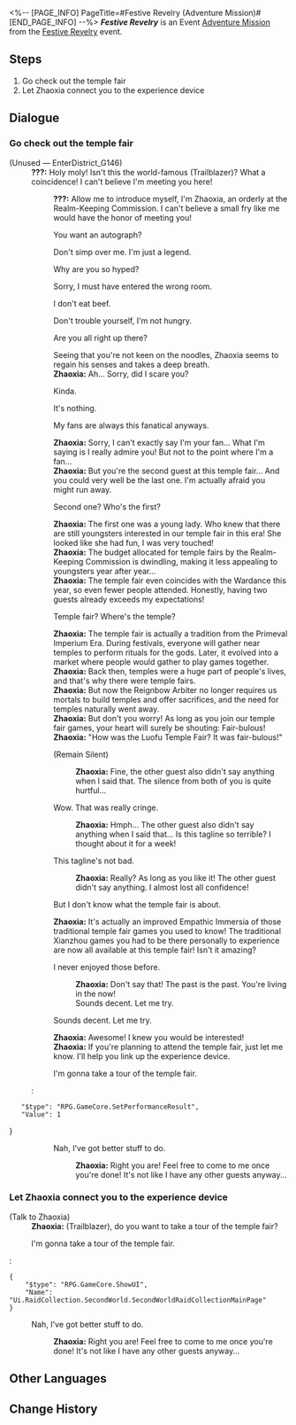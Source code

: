 <%-- [PAGE_INFO]
PageTitle=#Festive Revelry (Adventure Mission)#
[END_PAGE_INFO] --%>
{{Stub|Dialogue.}}
{{Mission Infobox
|id            = 8025201
|title         = Festive Revelry
|image         = <!--Mission Festive Revelry (Adventure Mission).png-->
|type          = Adventure
|event_name    = Festive Revelry
|chapter       = 
|requirements  = [[Trailblaze Continuance]] ''[[A Fugue From Beyond]]'' completed
|summary       = <!--official mission summary from Fate's Atlas-->
|characters    = Trailblazer; Zhaoxia
|startLocation = [[The Xianzhou Luofu]] - [[Skysplitter]]
|world         = The Xianzhou Luofu
|area          = Skysplitter
|prev          = 
|next          = 
|rewards       = Credit*5,000
}}
'''''Festive Revelry''''' is an Event [[Adventure Mission]] from the [[Festive Revelry]] event.

==Steps==
# Go check out the temple fair
# Let Zhaoxia connect you to the experience device

<!--
==Gameplay Notes==

--><!--
==Trial Character==

-->
==Dialogue==
{{Stub Dialogue}}
===Go check out the temple fair{{subst:void|<!--802520101-->}}===
{{Mission Description|type=adventure|location=Skysplitter|The Luofu temple fair is being held on the Skysplitter. It sounds pretty fun. Go take a look.}}
{{Dialogue Start}}

;(Unused &mdash; EnterDistrict_G146)
:'''???:''' Holy moly! Isn't this the world-famous (Trailblazer)? What a coincidence! I can't believe I'm meeting you here!
::'''???:''' Allow me to introduce myself, I'm Zhaoxia, an orderly at the Realm-Keeping Commission. I can't believe a small fry like me would have the honor of meeting you!
::{{DIcon|Arrow}} You want an autograph?
::{{DIcon|Arrow}} Don't simp over me. I'm just a legend.
::{{DIcon|Arrow}} Why are you so hyped?
::{{DIcon|Arrow}} Sorry, I must have entered the wrong room.
::{{tx}}
::{{tx}}
::{{DIcon|Arrow}} I don't eat beef.
::{{DIcon|Arrow}} Don't trouble yourself, I'm not hungry.
::{{DIcon|Arrow}} Are you all right up there?
::Seeing that you're not keen on the noodles, Zhaoxia seems to regain his senses and takes a deep breath.
::'''Zhaoxia:''' Ah... Sorry, did I scare you?
::{{DIcon|Arrow}} Kinda.
::{{DIcon|Arrow}} It's nothing.
::{{DIcon|Arrow}} My fans are always this fanatical anyways.
::'''Zhaoxia:''' Sorry, I can't exactly say I'm your fan... What I'm saying is I really admire you! But not to the point where I'm a fan...
::'''Zhaoxia:''' But you're the second guest at this temple fair... And you could very well be the last one. I'm actually afraid you might run away.
::{{DIcon|Arrow}} Second one? Who's the first?
::'''Zhaoxia:''' The first one was a young lady. Who knew that there are still youngsters interested in our temple fair in this era! She looked like she had fun, I was very touched!
::'''Zhaoxia:''' The budget allocated for temple fairs by the Realm-Keeping Commission is dwindling, making it less appealing to youngsters year after year...
::'''Zhaoxia:''' The temple fair even coincides with the Wardance this year, so even fewer people attended. Honestly, having two guests already exceeds my expectations!
::{{DIcon|Arrow}} Temple fair? Where's the temple?
::'''Zhaoxia:''' The temple fair is actually a tradition from the Primeval Imperium Era. During festivals, everyone will gather near temples to perform rituals for the gods. Later, it evolved into a market where people would gather to play games together.
::'''Zhaoxia:''' Back then, temples were a huge part of people's lives, and that's why there were temple fairs.
::'''Zhaoxia:''' But now the Reignbow Arbiter no longer requires us mortals to build temples and offer sacrifices, and the need for temples naturally went away.
::'''Zhaoxia:''' But don't you worry! As long as you join our temple fair games, your heart will surely be shouting: Fair-bulous!
::'''Zhaoxia:''' "How was the Luofu Temple Fair? It was fair-bulous!"
::{{DIcon|Arrow}} (Remain Silent)
:::'''Zhaoxia:''' Fine, the other guest also didn't say anything when I said that. The silence from both of you is quite hurtful...
::{{DIcon|Arrow}} Wow. That was really cringe.
:::'''Zhaoxia:''' Hmph... The other guest also didn't say anything when I said that... Is this tagline so terrible? I thought about it for a week!
::{{DIcon|Arrow}} This tagline's not bad.
:::'''Zhaoxia:''' Really? As long as you like it! The other guest didn't say anything. I almost lost all confidence!
::{{tx}}
::{{DIcon|Arrow}} But I don't know what the temple fair is about.
::'''Zhaoxia:''' It's actually an improved Empathic Immersia of those traditional temple fair games you used to know! The traditional Xianzhou games you had to be there personally to experience are now all available at this temple fair! Isn't it amazing?
::{{DIcon|Arrow}} I never enjoyed those before.
:::'''Zhaoxia:''' Don't say that! The past is the past. You're living in the now!
:::Sounds decent. Let me try.
::{{DIcon|Arrow}} Sounds decent. Let me try.
::'''Zhaoxia:''' Awesome! I knew you would be interested!
::'''Zhaoxia:''' If you're planning to attend the temple fair, just let me know. I'll help you link up the experience device.
::{{DIcon|Arrow}} I'm gonna take a tour of the temple fair.
::<pre>{
	"$type": "RPG.GameCore.SetPerformanceResult",
	"Value": 1
}</pre>
::{{DIcon|Exit}} Nah, I've got better stuff to do.
:::'''Zhaoxia:''' Right you are! Feel free to come to me once you're done! It's not like I have any other guests anyway...
:::{{tx}}

{{Dialogue End}}

===Let Zhaoxia connect you to the experience device{{subst:void|<!--802520102-->}}===
{{Mission Description|type=adventure|location=Skysplitter|update|Find Zhaoxia of the Realm-Keeping Commission to connect you to the experience device and have a one-stop experience to classic Xianzhou immersia.}}
{{Dialogue Start}}

;(Talk to Zhaoxia)
:'''Zhaoxia:''' (Trailblazer), do you want to take a tour of the temple fair?
:{{DIcon|Travel Log}} I'm gonna take a tour of the temple fair.
:<pre>{
	"$type": "RPG.GameCore.ShowUI",
	"Name": "Ui.RaidCollection.SecondWorld.SecondWorldRaidCollectionMainPage"
}</pre>
:{{DIcon|Exit}} Nah, I've got better stuff to do.
::'''Zhaoxia:''' Right you are! Feel free to come to me once you're done! It's not like I have any other guests anyway...

{{Dialogue End}}

==Other Languages==
{{Other Languages
|en   = Festive Revelry
|zhs  = 庙趣满堂
|zht  = 廟趣滿堂
|ja   = 華やぐ縁日
|ko   = 즐거움 가득한 묘회
|es   = Diversión festiva
|fr   = Réjouissances et autres joyeusetés
|ru   = Аншлаг
|th   = เทศกาลงานวัดหรรษา
|vi   = Hội Đền Vui Vẻ
|de   = Volle Hütte
|id   = Kemeriahan Kuil
|pt   = Folia Festiva
}}

==Change History==
{{Change History|2.5}}
